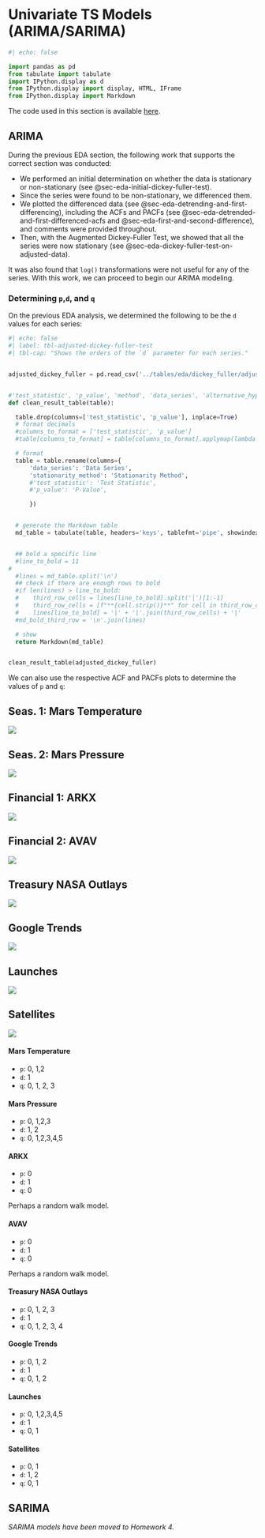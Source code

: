 # Univariate TS Models (ARIMA/SARIMA)


```python
#| echo: false

import pandas as pd
from tabulate import tabulate
import IPython.display as d
from IPython.display import display, HTML, IFrame
from IPython.display import Markdown


```

::: {.callout-note appearance="simple"}

The code used in this section is available [here](https://github.com/vdelimad/5600_project/blob/main/notebooks/5_univariate_ts/univariate_analysis.ipynb).

::: 


<!-- ==================================================
      ARIMA
================================================== -->


## ARIMA

During the previous EDA section, the following work that supports the correct section was conducted:

- We performed an initial determination on whether the data is stationary or non-stationary (see @sec-eda-initial-dickey-fuller-test).
- Since the series were found to be non-stationary, we differenced them.
- We plotted the differenced data (see @sec-eda-detrending-and-first-differencing), including the ACFs and PACFs (see @sec-eda-detrended-and-first-differenced-acfs and @sec-eda-first-and-second-difference), and comments were provided throughout.
- Then, with the Augmented Dickey-Fuller Test, we showed that all the series were now stationary (see @sec-eda-dickey-fuller-test-on-adjusted-data).

It was also found that `log()` transformations were not useful for any of the series. With this work, we can proceed to begin our ARIMA modeling.


<!-- ----------------------------------------------
     Determining `p`,`d`, and `q`
------------------------------------------------ -->

### Determining `p`,`d`, and `q`

On the previous EDA analysis, we determined the following to be the `d` values for each series:

```python
#| echo: false
#| label: tbl-adjusted-dickey-fuller-test
#| tbl-cap: "Shows the orders of the `d` parameter for each series."


adjusted_dickey_fuller = pd.read_csv('../tables/eda/dickey_fuller/adjusted_dickey_fuller_table.csv')


#'test_statistic', 'p_value', 'method', 'data_series', 'alternative_hypothesis'
def clean_result_table(table):

  table.drop(columns=['test_statistic', 'p_value'], inplace=True)
  # format decimals
  #columns_to_format = ['test_statistic', 'p_value']
  #table[columns_to_format] = table[columns_to_format].applymap(lambda x: f"{x:.4f}")

  # format
  table = table.rename(columns={
      'data_series': 'Data Series',
      'stationarity_method': 'Stationarity Method',
      #'test_statistic': 'Test Statistic',
      #'p_value': 'P-Value',

      })


  # generate the Markdown table
  md_table = tabulate(table, headers='keys', tablefmt='pipe', showindex=False)


  ## bold a specific line
  #line_to_bold = 11
#
  #lines = md_table.split('\n')
  ## check if there are enough rows to bold
  #if len(lines) > line_to_bold:
  #    third_row_cells = lines[line_to_bold].split('|')[1:-1]    
  #    third_row_cells = [f"**{cell.strip()}**" for cell in third_row_cells]    
  #    lines[line_to_bold] = '|' + '|'.join(third_row_cells) + '|'
  #md_bold_third_row = '\n'.join(lines)

  # show
  return Markdown(md_table)


clean_result_table(adjusted_dickey_fuller)


```


We can also use the respective ACF and PACFs plots to determine the values of `p` and `q`:


::: {.panel-tabset}

## Seas. 1: Mars Temperature

![](../images/univariate/acf_and_pacf/acf_and_pacf_mars_weather_ground_temperature.jpeg)


## Seas. 2: Mars Pressure

![](../images/univariate/acf_and_pacf/acf_and_pacf_pressure_current_pascals.jpeg)


## Financial 1: ARKX

![](../images/univariate/acf_and_pacf/acf_and_pacf_arkx_stock_adj_close.jpeg)


## Financial 2: AVAV

![](../images/univariate/acf_and_pacf/acf_and_pacf_avav_stock_adj_close.jpeg)


## Treasury NASA Outlays

![](../images/univariate/acf_and_pacf/acf_and_pacf_treasury_nasa_outlays.jpeg)


## Google Trends

![](../images/univariate/acf_and_pacf/acf_and_pacf_google_trends_space_exploration.jpeg)


## Launches

![](../images/univariate/acf_and_pacf/acf_and_pacf_launches_per_month.jpeg)


## Satellites

![](../images/univariate/acf_and_pacf/acf_and_pacf_satellites_operational_count.jpeg)

:::



#### Mars Temperature {.unnumbered .unlisted}

- `p`: 0, 1,2
- `d`: 1
- `q`: 0, 1, 2, 3

#### Mars Pressure {.unnumbered .unlisted}

- `p`: 0, 1,2,3
- `d`: 1, 2
- `q`: 0, 1,2,3,4,5

#### ARKX {.unnumbered .unlisted}

- `p`: 0
- `d`: 1
- `q`: 0

Perhaps a random walk model.

#### AVAV {.unnumbered .unlisted}

- `p`: 0
- `d`: 1
- `q`: 0

Perhaps a random walk model.


#### Treasury NASA Outlays {.unnumbered .unlisted}

- `p`: 0, 1, 2, 3
- `d`: 1
- `q`: 0, 1, 2, 3, 4

#### Google Trends {.unnumbered .unlisted}

- `p`: 0, 1, 2
- `d`: 1
- `q`: 0, 1, 2

#### Launches {.unnumbered .unlisted}

- `p`: 0, 1,2,3,4,5
- `d`: 1
- `q`: 0, 1

#### Satellites {.unnumbered .unlisted}

- `p`: 0, 1
- `d`: 1, 2
- `q`: 0, 1




<!-- ==================================================
      SARIMA
================================================== -->



## SARIMA

_SARIMA models have been moved to Homework 4._



